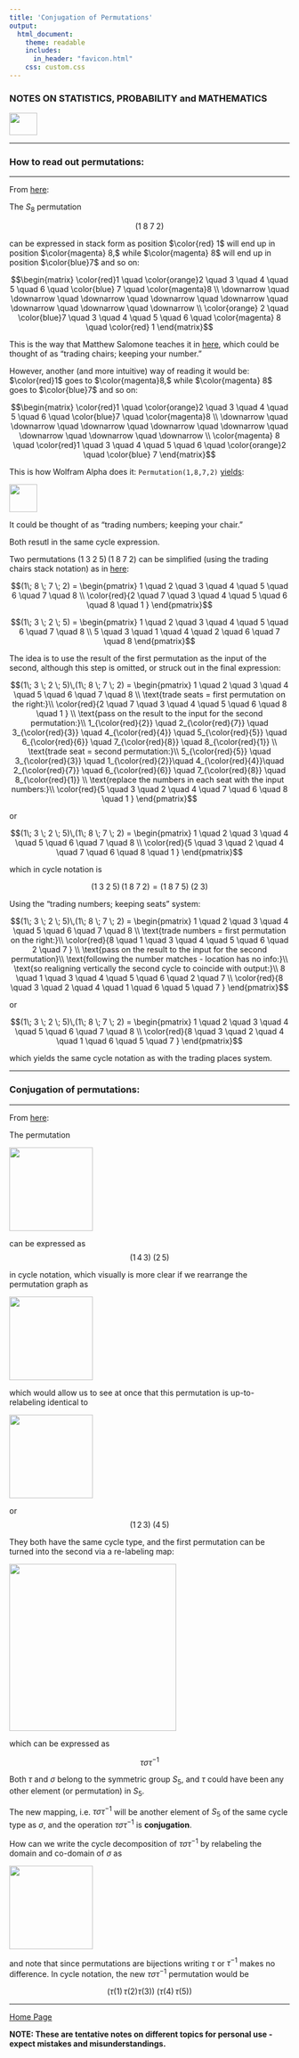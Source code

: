 ```yaml
---
title: 'Conjugation of Permutations'
output: 
  html_document:
    theme: readable
    includes:
      in_header: "favicon.html" 
    css: custom.css
---
```


### **NOTES ON STATISTICS, PROBABILITY and MATHEMATICS**

<a href="http://rinterested.github.io/statistics/index.html">
<img HEIGHT="40" WIDTH="50" src="logo.PNG"></a>

---


### How to read out permutations:

---

From [here](https://youtu.be/6sOAYTQnKLM):

The $S_8$ permutation

$$(1\; 8 \; 7 \; 2)$$

can be expressed in stack form as position $\color{red} 1$ will end up in position $\color{magenta} 8,$ while $\color{magenta} 8$ will end up in position $\color{blue}7$ and so on: 

$$\begin{matrix} 
\color{red}1 \quad \color{orange}2 \quad 3 \quad 4 \quad 5 \quad 6 \quad \color{blue} 7 \quad \color{magenta}8 \\
\downarrow \quad \downarrow \quad \downarrow \quad \downarrow \quad \downarrow \quad \downarrow \quad \downarrow \quad \downarrow \\
\color{orange} 2 \quad \color{blue}7 \quad 3 \quad 4 \quad 5 \quad 6 \quad \color{magenta} 8 \quad \color{red} 1
\end{matrix}$$

This is the way that Matthew Salomone teaches it in [here](https://youtu.be/6sOAYTQnKLM?t=295), which could be thought of as "trading chairs; keeping your number."

However, another (and more intuitive) way of reading it would be: $\color{red}1$ goes to $\color{magenta}8,$ while $\color{magenta} 8$ goes to $\color{blue}7$ and so on:

$$\begin{matrix} 
\color{red}1 \quad \color{orange}2 \quad 3 \quad 4 \quad 5 \quad 6 \quad  \color{blue}7 \quad \color{magenta}8 \\
\downarrow \quad \downarrow \quad \downarrow \quad \downarrow \quad \downarrow \quad \downarrow \quad \downarrow \quad \downarrow \\
\color{magenta} 8 \quad \color{red}1 \quad 3 \quad 4 \quad 5 \quad 6 \quad \color{orange}2 \quad \color{blue} 7
\end{matrix}$$

This is how Wolfram Alpha does it: `Permutation(1,8,7,2)` [yields](https://www.wolframalpha.com/input?i2d=true&i=Permutation%5C%2840%291%5C%2844%298%5C%2844%297%5C%2844%292%5C%2841%29):

<img height = 50  src = "https://user-images.githubusercontent.com/9312897/195999399-f3c0ce66-189e-4a92-a478-174b63507582.png">

It could be thought of as "trading numbers; keeping your chair."


Both resutl in the same cycle expression.


Two permutations  $(1\; 3 \; 2 \; 5) \, (1\; 8 \; 7 \; 2)$ can be simplified (using the trading chairs stack notation) as in [here](https://youtu.be/6sOAYTQnKLM?t=272):

$$(1\; 8 \; 7 \; 2) = \begin{pmatrix}
1 \quad 2 \quad 3 \quad 4 \quad 5 \quad 6 \quad 7 \quad 8 \\
\color{red}{2 \quad 7 \quad 3 \quad 4 \quad 5 \quad 6 \quad 8 \quad 1 }
\end{pmatrix}$$

$$(1\; 3 \; 2 \; 5) = \begin{pmatrix}
1 \quad 2 \quad 3 \quad 4 \quad 5 \quad 6 \quad 7 \quad 8 \\
5 \quad 3 \quad 1 \quad 4 \quad 2 \quad 6 \quad 7 \quad 8 
\end{pmatrix}$$

The idea is to use the result of the first permutation as the input of the second, although this step is omitted, or struck out in the final expression:

$$(1\; 3 \; 2 \; 5)\,(1\; 8 \; 7 \; 2) = \begin{pmatrix}
1 \quad 2 \quad 3 \quad 4 \quad 5 \quad 6 \quad 7 \quad 8 \\
\text{trade seats = first permutation on the right:}\\
\color{red}{2 \quad 7 \quad 3 \quad 4 \quad 5 \quad 6 \quad 8 \quad 1 }  \\
\text{pass on the result to the input for the second permutation:}\\
1_{\color{red}{2}} \quad 2_{\color{red}{7}} \quad 3_{\color{red}{3}} \quad 4_{\color{red}{4}} \quad 5_{\color{red}{5}} \quad 6_{\color{red}{6}} \quad 7_{\color{red}{8}} \quad 8_{\color{red}{1}} \\
\text{trade seat = second permutation:}\\
5_{\color{red}{5}} \quad 3_{\color{red}{3}} \quad 1_{\color{red}{2}}\quad 4_{\color{red}{4}}\quad 2_{\color{red}{7}}  \quad 6_{\color{red}{6}} \quad 7_{\color{red}{8}} \quad 8_{\color{red}{1}} \\
\text{replace the numbers in each seat with the input numbers:}\\
\color{red}{5 \quad 3 \quad 2 \quad 4 \quad 7 \quad 6 \quad 8 \quad 1 }
\end{pmatrix}$$

or

$$(1\; 3 \; 2 \; 5)\,(1\; 8 \; 7 \; 2) = \begin{pmatrix}
1 \quad 2 \quad 3 \quad 4 \quad 5 \quad 6 \quad 7 \quad 8 \\
\color{red}{5 \quad 3 \quad 2 \quad 4 \quad 7 \quad 6 \quad 8 \quad 1 }
\end{pmatrix}$$

which in cycle notation is 

$$(1\; 3 \; 2 \; 5)\,(1\; 8 \; 7 \; 2) = (1 \; 8 \; 7 \; 5)\;(2 \; 3)$$

Using the "trading numbers; keeping seats" system:

$$(1\; 3 \; 2 \; 5)\,(1\; 8 \; 7 \; 2) = \begin{pmatrix}
1 \quad 2 \quad 3 \quad 4 \quad 5 \quad 6 \quad 7 \quad 8 \\
\text{trade numbers = first permutation on the right:}\\
\color{red}{8 \quad 1 \quad 3 \quad 4 \quad 5 \quad 6 \quad 2 \quad 7 }  \\
\text{pass on the result to the input for the second permutation}\\
\text{following the number matches - location has no info:}\\
\text{so realigning vertically the second cycle to coincide with output:}\\
8 \quad 1 \quad 3 \quad 4 \quad 5 \quad 6 \quad 2 \quad 7 \\
\color{red}{8 \quad 3 \quad 2 \quad 4 \quad 1 \quad 6 \quad 5 \quad 7 }
\end{pmatrix}$$

or

$$(1\; 3 \; 2 \; 5)\,(1\; 8 \; 7 \; 2) = \begin{pmatrix}
1 \quad 2 \quad 3 \quad 4 \quad 5 \quad 6 \quad 7 \quad 8 \\
\color{red}{8 \quad 3 \quad 2 \quad 4 \quad 1 \quad 6 \quad 5 \quad 7 }
\end{pmatrix}$$

which yields the same cycle notation as with the trading places system.



---

### Conjugation of permutations:

---

From [here](https://youtu.be/unXq_RKSy0A):

The permutation

<img height = 150  src = "https://user-images.githubusercontent.com/9312897/195745064-e1ae2386-0af8-4deb-a0f8-93419f87519c.png">

can be expressed as $$(1 \, 4 \, 3)\;(2 \, 5)$$

in cycle notation, which visually is more clear if we rearrange the permutation graph as

<img height = 150  src = "https://user-images.githubusercontent.com/9312897/195745926-b3be7638-e6e5-471c-96af-a7b96b02c9eb.png">

which would allow us to see at once that this permutation is up-to-relabeling identical to

<img height = 150  src = "https://user-images.githubusercontent.com/9312897/195746129-9232c7e3-e9bd-41d9-b5a7-21d9105db664.png">

or $$(1 \, 2 \, 3)\;(4 \, 5)$$

They both have the same cycle type, and the first permutation can be turned into the second via a re-labeling map:

<img height = 300  src = "https://user-images.githubusercontent.com/9312897/196007708-4b3dba1a-87db-4398-95d6-3a2b46bf8399.png">

which can be expressed as

$$\tau \sigma \tau^{-1}$$

Both $\tau$ and $\sigma$ belong to the symmetric group $S_5,$ and $\tau$ could have been any other element (or permutation) in $S_5.$

The new mapping, i.e. $\tau \sigma \tau^{-1}$ will be another element of $S_5$ of the same cycle type as $\sigma,$ and the operation $\tau \sigma \tau^{-1}$ is **conjugation**.

How can we write the cycle decomposition of $\tau \sigma \tau^{-1}$ by relabeling the domain and co-domain of $\sigma$ as

<img height = 150  src = "https://user-images.githubusercontent.com/9312897/195748035-a9d24211-6d32-48d5-9409-e6954f973694.png">

and note that since permutations are bijections writing $\tau$ or $\tau^{-1}$ makes no difference. In cycle notation, the new $\tau \sigma \tau^{-1}$ permutation would be

$$\left( \tau(1) \, \tau(2) \tau(3) \right )\;\left (\tau(4) \, \tau(5)\right)$$


---
<a href="http://rinterested.github.io/statistics/index.html">Home Page</a>

**NOTE: These are tentative notes on different topics for personal use - expect mistakes and misunderstandings.**
